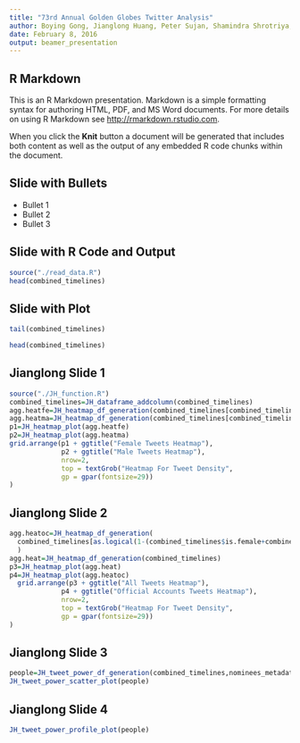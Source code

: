 ```yaml
---
title: "73rd Annual Golden Globes Twitter Analysis"
author: Boying Gong, Jianglong Huang, Peter Sujan, Shamindra Shrotriya, Tomofumi Ogawa
date: February 8, 2016
output: beamer_presentation
---
```


## R Markdown

This is an R Markdown presentation. Markdown is a simple formatting syntax for authoring HTML, PDF, and MS Word documents. For more details on using R Markdown see <http://rmarkdown.rstudio.com>.

When you click the **Knit** button a document will be generated that includes both content as well as the output of any embedded R code chunks within the document.

## Slide with Bullets

- Bullet 1
- Bullet 2
- Bullet 3

## Slide with R Code and Output

```r
source("./read_data.R")
head(combined_timelines)
```

## Slide with Plot

```r
tail(combined_timelines)
```


```r
head(combined_timelines)
```

## Jianglong Slide 1

```r
source("./JH_function.R")
combined_timelines=JH_dataframe_addcolumn(combined_timelines)
agg.heatfe=JH_heatmap_df_generation(combined_timelines[combined_timelines$is.female,])
agg.heatma=JH_heatmap_df_generation(combined_timelines[combined_timelines$is.male,])
p1=JH_heatmap_plot(agg.heatfe)
p2=JH_heatmap_plot(agg.heatma)
grid.arrange(p1 + ggtitle("Female Tweets Heatmap"),
             p2 + ggtitle("Male Tweets Heatmap"),
             nrow=2,
             top = textGrob("Heatmap For Tweet Density",
             gp = gpar(fontsize=29)) 
)
```


## Jianglong Slide 2

```r

agg.heatoc=JH_heatmap_df_generation(
  combined_timelines[as.logical(1-(combined_timelines$is.female+combined_timelines$is.male)),]
  )
agg.heat=JH_heatmap_df_generation(combined_timelines)
p3=JH_heatmap_plot(agg.heat)
p4=JH_heatmap_plot(agg.heatoc)
  grid.arrange(p3 + ggtitle("All Tweets Heatmap"),
             p4 + ggtitle("Official Accounts Tweets Heatmap"),
             nrow=2,
             top = textGrob("Heatmap For Tweet Density",
             gp = gpar(fontsize=29)) 
)
```


## Jianglong Slide 3

```r
people=JH_tweet_power_df_generation(combined_timelines,nominees_metadata)
JH_tweet_power_scatter_plot(people)
```

## Jianglong Slide 4

```r
JH_tweet_power_profile_plot(people)
```


